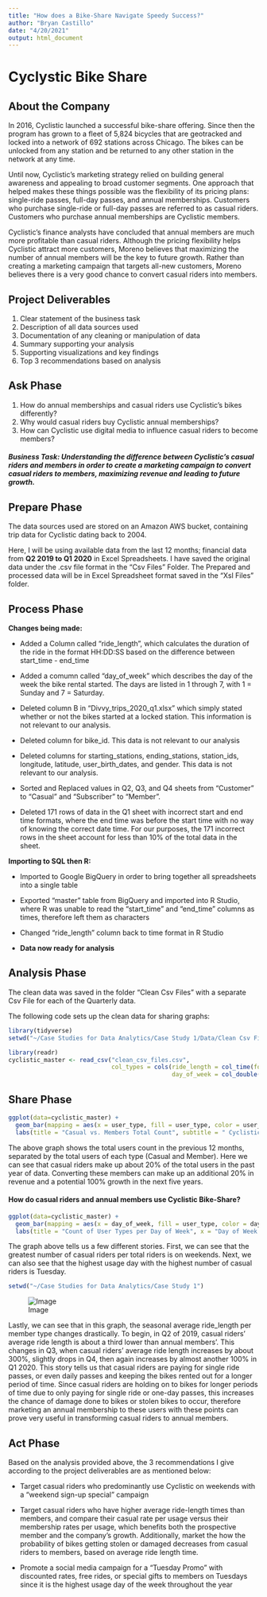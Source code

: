 ---
title: "How does a Bike-Share Navigate Speedy Success?"
author: "Bryan Castillo"
date: "4/20/2021"
output: html_document
---


# Cyclystic Bike Share

## About the Company

In 2016, Cyclistic launched a successful bike-share offering. Since then the program has grown to a fleet of 5,824 bicycles that are geotracked and locked into a network of 692 stations across Chicago. The bikes can be unlocked from any station and be returned to any other station in the network at any time.

Until now, Cyclistic's marketing strategy relied on building general awareness and appealing to broad customer segments. One approach that helped makes these things possible was the flexibility of its pricing plans: single-ride passes, full-day passes, and annual memberships. Customers who purchase single-ride or  full-day passes are referred to as casual riders. Customers who purchase annual memberships are Cyclistic members.

Cyclistic's finance analysts have concluded that annual members are much more profitable than casual riders. Although the pricing flexibility helps Cyclistic attract more customers, Moreno believes that maximizing the number of annual members will be the key to future growth. Rather than creating a marketing campaign that targets all-new customers, Moreno believes there is a very good chance to convert casual riders into members.

## Project Deliverables
1. Clear statement of the business task
2. Description of all data sources used
3. Documentation of any cleaning or manipulation of data
4. Summary supporting your analysis
5. Supporting visualizations and key findings
6. Top 3 recommendations based on analysis

## Ask Phase
1. How do annual memberships and casual riders use Cyclistic's bikes differently?
2. Why would casual riders buy Cyclistic annual memberships?
3. How can Cyclistic use digital media to influence casual riders to become members?

##### **Business Task**: Understanding the difference between Cyclistic's casual riders and members in order to create a marketing campaign to convert casual riders to members, maximizing revenue and leading to future growth.

## Prepare Phase
The data sources used are stored on an Amazon AWS bucket, containing trip data for Cyclistic dating back to 2004.

Here, I will be using available data from the last 12 months; financial data from **Q2 2019 to Q1 2020** in Excel Spreadsheets. I have saved the original data under the .csv file format in the "Csv Files" Folder. The Prepared and processed data will be in Excel Spreadsheet format saved in the "Xsl Files" folder.

## Process Phase

**Changes being made:** 

* Added a Column called "ride_length", which calculates the duration of the ride in the format HH:DD:SS based on the difference between start_time - end_time

* Added a comumn called "day_of_week" which describes the day of the week the bike rental started. The days are listed in 1 through 7, with 1 = Sunday and 7 = Saturday.

* Deleted column B in "Divvy_trips_2020_q1.xlsx" which simply stated whether or not the bikes started at a locked station. This information is not relevant to our analysis.

* Deleted column for bike_id. This data is not relevant to our analysis

* Deleted columns for starting_stations, ending_stations, station_ids, longitude, latitude, user_birth_dates, and gender. This data is not relevant to our analysis.

* Sorted and Replaced values in Q2, Q3, and Q4 sheets from "Customer" to "Casual" and "Subscriber" to "Member".

* Deleted 171 rows of data in the Q1 sheet with incorrect start and end time formats, where the end time was before the start time with no way of knowing the correct date time. For our purposes, the 171 incorrect rows in the sheet account for less than 10% of the total data in the sheet.

**Importing to SQL then R:**

* Imported to Google BigQuery in order to bring together all spreadsheets into a single table

* Exported "master" table from BigQuery and imported into R Studio, where R was unable to read the "start_time" and "end_time" columns as times, therefore left them as characters

* Changed "ride_length" column back to time format in R Studio

* **Data now ready for analysis**

## Analysis Phase
The clean data was saved in the folder "Clean Csv Files" with a separate Csv File for each of the Quarterly data.

The following code sets up the clean data for sharing graphs:

```{r}
library(tidyverse)
setwd("~/Case Studies for Data Analytics/Case Study 1/Data/Clean Csv Files")

library(readr)
cyclistic_master <- read_csv("clean_csv_files.csv", 
                             col_types = cols(ride_length = col_time(format = "%H:%M:%S"), 
                                              day_of_week = col_double()))
```

## Share Phase

```{r}
ggplot(data=cyclistic_master) +
  geom_bar(mapping = aes(x = user_type, fill = user_type, color = user_type)) +
  labs(title = "Casual vs. Members Total Count", subtitle = " Cyclistic, Q2 2019 - Q1 2020", y = "Total Count (Thousands)")
```

The above graph shows the total users count in the previous 12 months, separated by the total users of each type (Casual and Member). Here we can see that casual riders make up about 20% of the total users in the past year of data. Converting these members can make up an additional 20% in revenue and a potential 100% growth in the next five years.


#### **How do casual riders and annual members use Cyclistic Bike-Share?**

```{r}
ggplot(data=cyclistic_master) +
  geom_bar(mapping = aes(x = day_of_week, fill = user_type, color = day_of_week)) +
  labs(title = "Count of User Types per Day of Week", x = "Day of Week (Sunday - Saturday)", y = "Number of Users (Thousands)")
```

The graph above tells us a few different stories. First, we can see that the greatest number of casual riders per total riders is on weekends. Next, we can also see that the highest usage day with the highest number of casual riders is Tuesday. 

```{r}
setwd("~/Case Studies for Data Analytics/Case Study 1")
```
![Image](Average_Ride_length_per_season.PNG)

Lastly, we can see that in this graph, the seasonal average ride_length per member type changes drastically. To begin, in Q2 of 2019, casual riders' average ride length is about a third lower than annual members'. This changes in Q3, when casual riders' average ride length increases by about 300%, slightly drops in Q4, then again increases by almost another 100% in Q1 2020. This story tells us that casual riders are paying for single ride passes, or even daily passes and keeping the bikes rented out for a longer period of time. Since casual riders are holding on to bikes for longer periods of time due to only paying for single ride or one-day passes, this increases the chance of damage done to bikes or stolen bikes to occur, therefore marketing an annual membership to these users with these points can prove very useful in transforming casual riders to annual members.

## Act Phase
Based on the analysis provided above, the 3 recommendations I give according to the project deliverables are as mentioned below:

* Target casual riders who predominantly use Cyclistic on weekends with a “weekend sign-up special” campaign

* Target casual riders who have higher average ride-length times than members, and compare their casual rate per usage versus their membership rates per usage, which benefits both the prospective member and the company’s growth. Additionally, market the how the probability of bikes getting stolen or damaged decreases from casual riders to members, based on average ride length time.

* Promote a social media campaign for a “Tuesday Promo” with discounted rates, free rides, or special gifts to members on Tuesdays since it is the highest usage day of the week throughout the year
